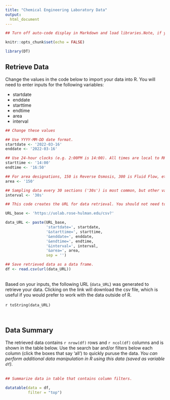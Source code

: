 ```yaml
---
title: "Chemical Engineering Laboratory Data"
output:
  html_document
---
```


```r

## Turn off auto-code display in Markdown and load libraries.Note, if you do not already have 'DT' installed, input install.packages(DT) into the command line and install the package before running this code.

knitr::opts_chunk$set(echo = FALSE)

library(DT)
```

## Retrieve Data

Change the values in the code below to import your data into R. You will need to enter inputs for the following variables: 

  - startdate
  - enddate
  - starttime
  - endtime
  - area
  - interval
  

```r

## Change these values

## Use YYYY-MM-DD date format.
startdate <- '2022-03-16'
enddate <- '2022-03-16'

## Use 24-hour clocks (e.g. 2:00PM is 14:00). All times are local to RHIT. Up to 24 hours of data may be requested at a time.
starttime <- '14:00'
endtime <- '16:50'

## For area designations, 150 is Reverse Osmosis, 300 is Fluid Flow, etc.
area <- '150'

## Sampling data every 30 sections ('30s') is most common, but other values may be chosen.
interval <- '30s'
```

```r

## This code creates the URL for data retrieval. You should not need to edit this code.

URL_base <- 'https://uolab.rose-hulman.edu/csv?'

data_URL <- paste(URL_base,
                  'startdate=', startdate,
                  '&starttime=', starttime, 
                  '&enddate=', enddate,
                  '&endtime=', endtime,
                  '&interval=', interval,
                  '&area=', area,
                  sep = '')

## Save retrieved data as a data frame.
df <- read.csv(url(data_URL))

```
\
Based on your inputs, the following URL (`data_URL`) was generated to retrieve your data. Clicking on the link will download the csv file, which is useful if you would prefer to work with the data outside of R.
\
\
`r toString(data_URL)`  

\

## Data Summary
The retrieved data contains `r nrow(df)` rows and `r ncol(df)` columns and is shown in the table below. Use the search bar and/or filters below each column (click the boxes that say 'all') to quickly puruse the data. *You can perform additional data manipulation in R using this data (saved as variable `df`).*
\
\

```r

## Summarize data in table that contains column filters.

datatable(data = df, 
          filter = "top")
```